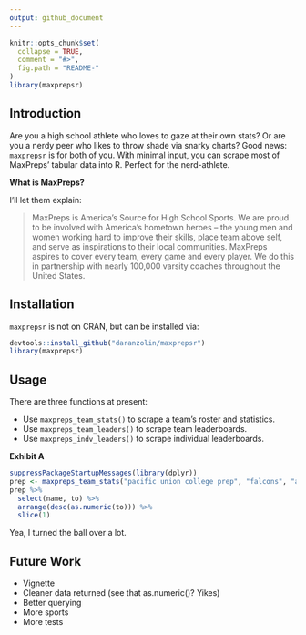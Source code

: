 ```yaml
---
output: github_document
---
```


<!-- README.md is generated from README.Rmd. Please edit that file -->

```r
knitr::opts_chunk$set(
  collapse = TRUE,
  comment = "#>",
  fig.path = "README-"
)
library(maxprepsr)
```

## Introduction

Are you a high school athlete who loves to gaze at their own stats? Or are you a nerdy peer who likes to throw shade via snarky charts? Good news: `maxprepsr` is for both of you. With minimal input, you can scrape most of MaxPreps' tabular data into R. Perfect for the nerd-athlete.

**What is MaxPreps?**

I'll let them explain:

> MaxPreps is America's Source for High School Sports. We are proud to be involved with America's hometown heroes – the young men and women working hard to improve their skills, place team above self, and serve as inspirations to their local communities. MaxPreps aspires to cover every team, every game and every player. We do this in partnership with nearly 100,000 varsity coaches throughout the United States.

## Installation

`maxprepsr` is not on CRAN, but can be installed via:

```r
devtools::install_github("daranzolin/maxprepsr")
library(maxprepsr)
```

## Usage

There are three functions at present:

* Use `maxpreps_team_stats()` to scrape a team's roster and statistics.
* Use `maxpreps_team_leaders()` to scrape team leaderboards.
* Use `maxpreps_indv_leaders()` to scrape individual leaderboards.

**Exhibit A**

```r
suppressPackageStartupMessages(library(dplyr))
prep <- maxpreps_team_stats("pacific union college prep", "falcons", "angwin", "ca", "basketball", "04-05")
prep %>% 
  select(name, to) %>% 
  arrange(desc(as.numeric(to))) %>% 
  slice(1)
```

Yea, I turned the ball over a lot.

## Future Work

* Vignette
* Cleaner data returned (see that as.numeric()? Yikes)
* Better querying
* More sports
* More tests
